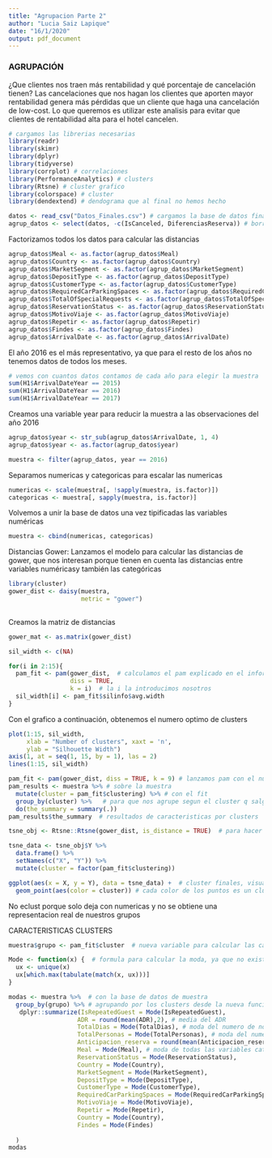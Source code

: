 ```yaml
---
title: "Agrupacion Parte 2"
author: "Lucia Saiz Lapique"
date: "16/1/2020"
output: pdf_document
---
```


### AGRUPACIÓN

¿Que clientes nos traen más rentabilidad y qué porcentaje de cancelación tienen?
Las cancelaciones que nos hagan los clientes que aporten mayor rentabilidad genera más pérdidas que un cliente que haga una cancelación de low-cost. Lo que queremos es utilizar este analisis para evitar que clientes de rentabilidad alta para el hotel cancelen. 

```r
# cargamos las librerias necesarias
library(readr)
library(skimr)
library(dplyr)
library(tidyverse)
library(corrplot) # correlaciones
library(PerformanceAnalytics) # clusters
library(Rtsne) # cluster grafico
library(colorspace) # cluster
library(dendextend) # dendograma que al final no hemos hecho
```

```r
datos <- read_csv("Datos_Finales.csv") # cargamos la base de datos final
agrup_datos <- select(datos, -c(IsCanceled, DiferenciasReserva)) # borramos las variables especificas de prediccion
```

Factorizamos todos los datos para calcular las distancias
```r
agrup_datos$Meal <- as.factor(agrup_datos$Meal)
agrup_datos$Country <- as.factor(agrup_datos$Country)
agrup_datos$MarketSegment <- as.factor(agrup_datos$MarketSegment)
agrup_datos$DepositType <- as.factor(agrup_datos$DepositType)
agrup_datos$CustomerType <- as.factor(agrup_datos$CustomerType)
agrup_datos$RequiredCarParkingSpaces <- as.factor(agrup_datos$RequiredCarParkingSpaces)
agrup_datos$TotalOfSpecialRequests <- as.factor(agrup_datos$TotalOfSpecialRequests)
agrup_datos$ReservationStatus <- as.factor(agrup_datos$ReservationStatus)
agrup_datos$MotivoViaje <- as.factor(agrup_datos$MotivoViaje)
agrup_datos$Repetir <- as.factor(agrup_datos$Repetir)
agrup_datos$Findes <- as.factor(agrup_datos$Findes)
agrup_datos$ArrivalDate <- as.factor(agrup_datos$ArrivalDate)
```

El año 2016 es el más representativo, ya que para el resto de los años no tenemos datos de todos los meses.
```r
# vemos con cuantos datos contamos de cada año para elegir la muestra
sum(H1$ArrivalDateYear == 2015)
sum(H1$ArrivalDateYear == 2016)
sum(H1$ArrivalDateYear == 2017)
```

Creamos una variable year para reducir la muestra a las observaciones del año 2016 
```r
agrup_datos$year <- str_sub(agrup_datos$ArrivalDate, 1, 4)
agrup_datos$year <- as.factor(agrup_datos$year)
```

```r
muestra <- filter(agrup_datos, year == 2016)
```

Separamos numericas y categoricas para escalar las numericas
```r
numericas <- scale(muestra[, !sapply(muestra, is.factor)])
categoricas <- muestra[, sapply(muestra, is.factor)]
```

Volvemos a unir la base de datos una vez tipificadas las variables numéricas
```r
muestra <- cbind(numericas, categoricas)
```

Distancias Gower: 
Lanzamos el modelo para calcular las distancias de gower, que nos interesan porque tienen en cuenta las distancias entre variables numéricasy también las categóricas
```r
library(cluster)
gower_dist <- daisy(muestra, 
                    metric = "gower")
 
```

Creamos la matriz de distancias
```r
gower_mat <- as.matrix(gower_dist)
```

```r
sil_width <- c(NA)

for(i in 2:15){
  pam_fit <- pam(gower_dist,  # calculamos el pam explicado en el informe
                 diss = TRUE,
                 k = i)  # la i la introducimos nosotros
  sil_width[i] <- pam_fit$silinfo$avg.width
}
```

Con el grafico a continuación, obtenemos el numero optimo de clusters
```r
plot(1:15, sil_width,  
     xlab = "Number of clusters", xaxt = 'n',
     ylab = "Silhouette Width")
axis(1, at = seq(1, 15, by = 1), las = 2)
lines(1:15, sil_width)
```

```r
pam_fit <- pam(gower_dist, diss = TRUE, k = 9) # lanzamos pam con el numero de clusters optimo (9)
pam_results <- muestra %>% # sobre la muestra
  mutate(cluster = pam_fit$clustering) %>% # con el fit
  group_by(cluster) %>%   # para que nos agrupe segun el cluster q salga
  do(the_summary = summary(.))
pam_results$the_summary  # resultados de caracteristicas por clusters
```

```r
tsne_obj <- Rtsne::Rtsne(gower_dist, is_distance = TRUE)  # para hacer el grafico

tsne_data <- tsne_obj$Y %>%
  data.frame() %>%
  setNames(c("X", "Y")) %>%
  mutate(cluster = factor(pam_fit$clustering)) 

ggplot(aes(x = X, y = Y), data = tsne_data) +  # cluster finales, visualmente
  geom_point(aes(color = cluster)) # cada color de los puntos es un cluster distinto
```

No eclust porque solo deja con numericas y no se obtiene una representacion real de nuestros grupos

CARACTERISTICAS CLUSTERS
```r
muestra$grupo <- pam_fit$cluster  # nueva variable para calcular las caracteristicas
```

```r
Mode <- function(x) {  # formula para calcular la moda, ya que no existe funcion para ello
  ux <- unique(x)
  ux[which.max(tabulate(match(x, ux)))]  
}
```


```r
modas <- muestra %>%  # con la base de datos de muestra
  group_by(grupo) %>% # agrupando por los clusters desde la nueva funcion
   dplyr::summarize(IsRepeatedGuest = Mode(IsRepeatedGuest),
                   ADR = round(mean(ADR),2), # media del ADR
                   TotalDias = Mode(TotalDias), # moda del numero de noches
                   TotalPersonas = Mode(TotalPersonas), # moda del numero total de personas por reserva
                   Anticipacion_reserva = round(mean(Anticipacion_reserva),2), # media de la anticipacion
                   Meal = Mode(Meal), # moda de todas las variables categoricas
                   ReservationStatus = Mode(ReservationStatus),
                   Country = Mode(Country),
                   MarketSegment = Mode(MarketSegment),
                   DepositType = Mode(DepositType),
                   CustomerType = Mode(CustomerType),
                   RequiredCarParkingSpaces = Mode(RequiredCarParkingSpaces),
                   MotivoViaje = Mode(MotivoViaje),
                   Repetir = Mode(Repetir),
                   Country = Mode(Country),
                   Findes = Mode(Findes)
                   
  )
modas
```


